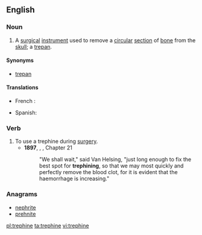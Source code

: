 ==English==

===Noun===
{{en-noun}}

# {{context|medicine|lang=en}} A [[surgical]] [[instrument]] used to remove a [[circular]] [[section]] of [[bone]] from the [[skull]]; a [[trepan]].

====Synonyms====
* [[trepan]] {{a|obsolete}}

====Translations====
{{trans-top|surgical instrument to remove a circular section from the skull}}
*French : {{t+|fr|trépan|m}}
{{trans-mid}}
* Spanish: {{t+|es|trépano|m}}
{{trans-bottom}}

===Verb===
{{en-verb|trephines|trephining|trephined|trephined}}

# To use a trephine during [[surgery]].
#* '''1897''', {{w|Bram Stoker}}, ''{{w|Dracula}}'', Chapter 21
#*:"We shall wait," said Van Helsing, "just long enough to fix the best spot for '''trephining''', so that we may most quickly and perfectly remove the blood clot, for it is evident that the haemorrhage is increasing."

===Anagrams===
* [[nephrite#English|nephrite]]
* [[prehnite#English|prehnite]]

[[pl:trephine]]
[[ta:trephine]]
[[vi:trephine]]